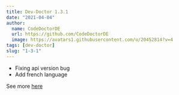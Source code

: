 ```yaml
---
title: Dev-Doctor 1.3.1
date: "2021-04-04"
author:
  name: CodeDoctorDE
  url: https://github.com/CodeDoctorDE
  image: https://avatars1.githubusercontent.com/u/20452814?v=4
tags: [dev-doctor]
slug: "1-3-1"
---
```


- Fixing api version bug
- Add french language

See more [here](https://github.com/LinwoodCloud/dev_doctor/releases/tag/v1.3.1)
